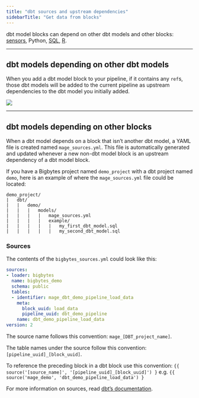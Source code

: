 ```yaml
---
title: "dbt sources and upstream dependencies"
sidebarTitle: "Get data from blocks"
---
```


dbt model blocks can depend on other dbt models and other blocks:
[sensors](/design/blocks/sensor), Python,
[SQL](/guides/blocks/sql-blocks),
[R](/guides/blocks/r-blocks).

---

## dbt models depending on other dbt models

When you add a dbt model block to your pipeline, if it contains any `ref`s,
those dbt models will be added to the current pipeline as upstream dependencies
to the dbt model you initially added.

![](https://github.com/getbigbytes/assets/blob/main/dbt-model-refs.gif?raw=true)

---

## dbt models depending on other blocks

When a dbt model depends on a block that isn’t another dbt model, a YAML file is
created named `mage_sources.yml`. This file is automatically generated and
updated whenever a new non-dbt model block is an upstream dependency of a dbt
model block.

If you have a Bigbytes project named `demo_project` with a dbt project named `demo`,
here is an example of where the `mage_sources.yml` file could be located:

```
demo_project/
|   dbt/
|   |   demo/
|   |   |   models/
|   |   |   |   mage_sources.yml
|   |   |   |   example/
|   |   |   |   |   my_first_dbt_model.sql
|   |   |   |   |   my_second_dbt_model.sql
```

### Sources

The contents of the `bigbytes_sources.yml` could look like this:

```yaml
sources:
- loader: bigbytes
  name: bigbytes_demo
  schema: public
  tables:
  - identifier: mage_dbt_demo_pipeline_load_data
    meta:
      block_uuid: load_data
      pipeline_uuid: dbt_demo_pipeline
    name: dbt_demo_pipeline_load_data
version: 2
```

The source name follows this convention: `mage_[DBT_project_name]`.

The table names under the source follow this convention:
`[pipeline_uuid]_[block_uuid]`.

To reference the preceding block in a dbt block use this convention:
`{{ source('[source_name]', '[pipeline_uuid]_[block_uuid]') }`
e.g.
`{{ source('mage_demo', 'dbt_demo_pipeline_load_data') }`

For more information on sources, read
[dbt’s documentation](https://docs.getdbt.com/docs/build/sources).
